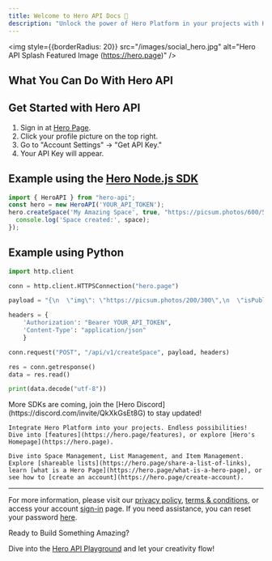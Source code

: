 ```yaml
---
title: Welcome to Hero API Docs 🚀
description: "Unlock the power of Hero Platform in your projects with Hero API"
---
```


<img
  style={{borderRadius: 20}}
  src="/images/social_hero.jpg"
  alt="Hero API Splash Featured Image (https://hero.page)"
/>

## What You Can Do With Hero API

<CardGroup cols={2}>
  <Card
    title="Create Your Own Spaces"
    icon="globe"
    description="Create virtual rooms to host various types of content."
  />
  <Card
    title="Organize Content with Lists"
    icon="list"
    description="Categorize and find your content easily."
  />
  <Card
    title="Handle Items with Ease"
    icon="image"
    description="Add, update, or delete items like photos, videos, and notes."
  />
  <Card
    title="Markdown Support"
    icon="pencil"
    description="Format your text with Markdown. Simple and powerful."
  />
</CardGroup>

## Get Started with Hero API

1. Sign in at [Hero Page](https://hero.page).
2. Click your profile picture on the top right.
3. Go to "Account Settings" -> "Get API Key."
4. Your API Key will appear.

## Example using the [Hero Node.js SDK](https://www.npmjs.com/package/hero-api)

```javascript
import { HeroAPI } from "hero-api";
const hero = new HeroAPI('YOUR_API_TOKEN');
hero.createSpace('My Amazing Space', true, "https://picsum.photos/600/500").then(space => {
  console.log('Space created:', space);
});
```

## Example using Python

```python
import http.client

conn = http.client.HTTPSConnection("hero.page")

payload = "{\n  \"img\": \"https://picsum.photos/200/300\",\n  \"isPublic\": true,\n  \"name\": \"Your Amazing Space\"\n}"

headers = {
    'Authorization': "Bearer YOUR_API_TOKEN",
    'Content-Type': "application/json"
    }

conn.request("POST", "/api/v1/createSpace", payload, headers)

res = conn.getresponse()
data = res.read()

print(data.decode("utf-8"))
```

<Tip>
  More SDKs are coming, join the [Hero Discord](https://discord.com/invite/QkXkGsEt8G) to stay updated!
</Tip>

<CardGroup cols={2}>
  <Card
    title="Why Choose Hero API?"
    icon="star"

  >
    Integrate Hero Platform into your projects. Endless possibilities! Dive into [features](https://hero.page/features), or explore [Hero's Homepage](https://hero.page).
  </Card>
  <Card
    title="Explore More"
    icon="rocket"

  >
    Dive into Space Management, List Management, and Item Management. Explore [shareable lists](https://hero.page/share-a-list-of-links), learn [what is a Hero Page](https://hero.page/what-is-a-hero-page), or see how to [create an account](https://hero.page/create-account).
  </Card>
</CardGroup>

---

For more information, please visit our [privacy policy](https://hero.page/privacy-policy), [terms & conditions](https://hero.page/terms-and-conditions), or access your account [sign-in](https://hero.page/sign-in) page. If you need assistance, you can reset your password [here](https://hero.page/forgot-password).


Ready to Build Something Amazing?

Dive into the [Hero API Playground](https://docs.hero.page/space/create-a-new-space) and let your creativity flow!